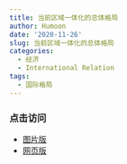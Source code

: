 ```yaml
---
title: 当前区域一体化的总体格局
author: Humoon
date: '2020-11-26'
slug: 当前区域一体化的总体格局
categories:
  - 经济
  - International Relation
tags:
  - 国际格局
---
```



### 点击访问

- [图片版](/blog/2020-11-26-当前区域一体化的总体格局_files/当前区域一体化的总体格局.png)
- [网页版](/blog/2020-11-26-当前区域一体化的总体格局_files/当前区域一体化的总体格局.html)

</br>